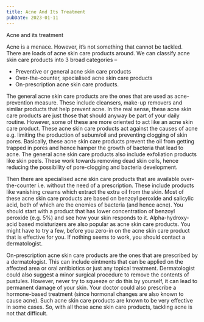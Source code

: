 ```yaml
---
title: Acne And Its Treatment
pubDate: 2023-01-11
---
```


Acne and its treatment

Acne is a menace. However, it’s not something that cannot be tackled. There are loads of acne skin care products around. We can classify acne skin care products into 3 broad categories – 
* Preventive or general acne skin care products
* Over-the-counter, specialised acne skin care products 
* On-prescription acne skin care products. 

The general acne skin care products are the ones that are used as acne-prevention measure. These include cleansers, make-up removers and similar products that help prevent acne. In the real sense, these acne skin care products are just those that should anyway be part of your daily routine. However, some of these are more oriented to act like an acne skin care product. These acne skin care products act against the causes of acne e.g. limiting the production of sebum/oil and preventing clogging of skin pores. Basically, these acne skin care products prevent the oil from getting trapped in pores and hence hamper the growth of bacteria that lead to acne. The general acne skin care products also include exfoliation products like skin peels. These work towards removing dead skin cells, hence reducing the possibility of pore-clogging and bacteria development.

Then there are specialised acne skin care products that are available over-the-counter i.e. without the need of a prescription. These include products like vanishing creams which extract the extra oil from the skin. Most of these acne skin care products are based on benzoyl peroxide and salicylic acid, both of which are the enemies of bacteria (and hence acne). You should start with a product that has lower concentration of benzoyl peroxide (e.g. 5%) and see how your skin responds to it.  Alpha-hydroxy-acid based moisturizers are also popular as acne skin care products. You might have to try a few, before you zero-in on the acne skin care product that is effective for you. If nothing seems to work, you should contact a dermatologist. 

On-prescription acne skin care products are the ones that are prescribed by a dermatologist. This can include ointments that can be applied on the affected area or oral antibiotics or just any topical treatment. Dermatologist could also suggest a minor surgical procedure to remove the contents of pustules.  However, never try to squeeze or do this by yourself, it can lead to permanent damage of your skin.  Your doctor could also prescribe a hormone-based treatment (since hormonal changes are also known to cause acne). Such acne skin care products are known to be very effective in some cases.
So, with all those acne skin care products, tackling acne is not that difficult.